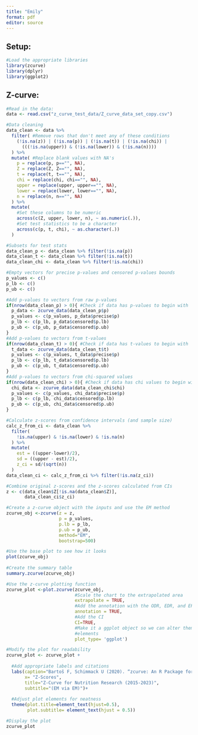 ```yaml
---
title: "Emily"
format: pdf
editor: source
---
```


## Setup:

```r
#Load the appropriate libraries
library(zcurve)
library(dplyr)
library(ggplot2)
```

## Z-curve:

```r
#Read in the data:
data <- read.csv("z_curve_test_data/Z_curve_data_set_copy.csv")

#Data cleaning
data_clean <- data %>%
  filter( #Remove rows that don't meet any of these conditions
    (!is.na(z)) | (!is.na(p)) | (!is.na(t)) | (!is.na(chi)) | 
      (((!is.na(upper)) & (!is.na(lower)) & (!is.na(n))))
  ) %>%
  mutate( #Replace blank values with NA's
    p = replace(p, p=="", NA),
    Z = replace(Z, Z=="", NA),
    t = replace(t, t=="", NA),
    chi = replace(chi, chi=="", NA),
    upper = replace(upper, upper=="", NA),
    lower = replace(lower, lower=="", NA),
    n = replace(n, n=="", NA)
  ) %>%
  mutate(
    #Set these columns to be numeric
    across(c(Z, upper, lower, n), ~ as.numeric(.)),
    #Set test statistics to be a character
    across(c(p, t, chi), ~ as.character(.))
  )

#Subsets for test stats
data_clean_p <- data_clean %>% filter(!is.na(p))
data_clean_t <- data_clean %>% filter(!is.na(t))
data_clean_chi <- data_clean %>% filter(!is.na(chi))

#Empty vectors for precise p-values and censored p-values bounds
p_values <- c()
p_lb <- c()
p_ub <- c()

#Add p-values to vectors from raw p-values
if(nrow(data_clean_p) > 0){ #Check if data has p-values to begin with
  p_data <- zcurve_data(data_clean_p$p)
  p_values <- c(p_values, p_data$precise$p)
  p_lb <- c(p_lb, p_data$censored$p.lb)
  p_ub <- c(p_ub, p_data$censored$p.ub)
}
#Add p-values to vectors from t-values
if(nrow(data_clean_t) > 0){ #Check if data has t-values to begin with
  t_data <- zcurve_data(data_clean_t$t)
  p_values <- c(p_values, t_data$precise$p)
  p_lb <- c(p_lb, t_data$censored$p.lb)
  p_ub <- c(p_ub, t_data$censored$p.ub)
}
#Add p-values to vectors from chi-squared values
if(nrow(data_clean_chi) > 0){ #Check if data has chi values to begin with
  chi_data <- zcurve_data(data_clean_chi$chi)
  p_values <- c(p_values, chi_data$precise$p)
  p_lb <- c(p_lb, chi_data$censored$p.lb)
  p_ub <- c(p_ub, chi_data$censored$p.ub)
}

#Calculate z-scores from confidence intervals (and sample size)
calc_z_from_ci <- data_clean %>% 
  filter(
    !is.na(upper) & !is.na(lower) & !is.na(n)
  ) %>%
  mutate(
    est = ((upper-lower)/2),
    sd = ((upper - est)/2),
    z_ci = sd/(sqrt(n)) 
  )
data_clean_ci <- calc_z_from_ci %>% filter(!is.na(z_ci))

#Combine original z-scores and the z-scores calculated from CIs
z <- c(data_clean$Z[!is.na(data_clean$Z)],
       data_clean_ci$z_ci)

#Create a z-curve object with the inputs and use the EM method
zcurve_obj <-zcurve(z = z, 
                    p = p_values, 
                    p.lb = p_lb, 
                    p.ub = p_ub, 
                    method="EM",
                    bootstrap=500)

#Use the base plot to see how it looks
plot(zcurve_obj)
 
#Create the summary table
summary.zcurve(zcurve_obj)

#Use the z-curve plotting function
zcurve_plot <-plot.zcurve(zcurve_obj,
                          #Scale the chart to the extrapolated area
                          extrapolate = TRUE,
                          #Add the annotation with the ODR, EDR, and ERR
                          annotation = TRUE,
                          #Add the CI
                          CI=TRUE,
                          #Make it a ggplot object so we can alter thematic
                          #elements
                          plot_type= 'ggplot')

#Modify the plot for readability
zcurve_plot <- zcurve_plot +
  
  #Add appropriate labels and citations
  labs(caption="Bartoš F, Schimmack U (2020). “zcurve: An R Package for Fitting Z-curves.” R package version 2.4.2",
       x= "Z-Scores",
       title="Z-Curve for Nutrition Research (2015-2023)",
       subtitle="(EM via EM)")+
  
  #Adjust plot elements for neatness
  theme(plot.title=element_text(hjust=0.5),
        plot.subtitle= element_text(hjust = 0.5))

#Display the plot
zcurve_plot
```
